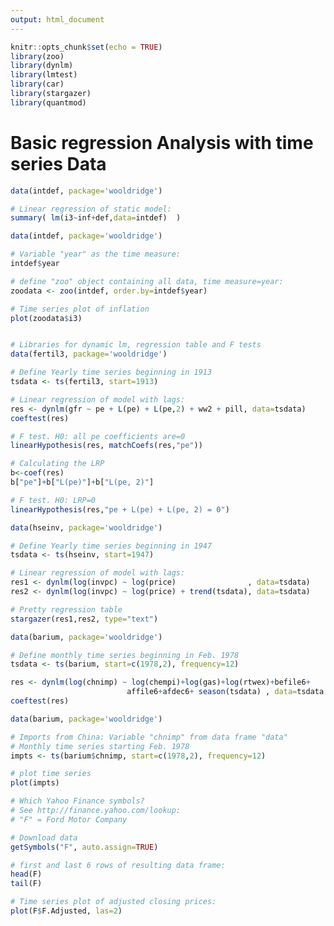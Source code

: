 ```yaml
---
output: html_document
---
```


```r
knitr::opts_chunk$set(echo = TRUE)
library(zoo)
library(dynlm)
library(lmtest)
library(car)
library(stargazer)
library(quantmod)
```

# Basic regression Analysis with time series Data

```r
data(intdef, package='wooldridge')

# Linear regression of static model:
summary( lm(i3~inf+def,data=intdef)  )
```

```r
data(intdef, package='wooldridge')

# Variable "year" as the time measure:
intdef$year

# define "zoo" object containing all data, time measure=year:
zoodata <- zoo(intdef, order.by=intdef$year)

# Time series plot of inflation
plot(zoodata$i3)
```

```r

```

```r
# Libraries for dynamic lm, regression table and F tests
data(fertil3, package='wooldridge')

# Define Yearly time series beginning in 1913
tsdata <- ts(fertil3, start=1913)

# Linear regression of model with lags:
res <- dynlm(gfr ~ pe + L(pe) + L(pe,2) + ww2 + pill, data=tsdata)
coeftest(res)

# F test. H0: all pe coefficients are=0
linearHypothesis(res, matchCoefs(res,"pe"))
```

```r
# Calculating the LRP
b<-coef(res)
b["pe"]+b["L(pe)"]+b["L(pe, 2)"]

# F test. H0: LRP=0
linearHypothesis(res,"pe + L(pe) + L(pe, 2) = 0")
```

```r
data(hseinv, package='wooldridge')

# Define Yearly time series beginning in 1947
tsdata <- ts(hseinv, start=1947)

# Linear regression of model with lags:
res1 <- dynlm(log(invpc) ~ log(price)                , data=tsdata)
res2 <- dynlm(log(invpc) ~ log(price) + trend(tsdata), data=tsdata)

# Pretty regression table
stargazer(res1,res2, type="text")

```

```r
data(barium, package='wooldridge')

# Define monthly time series beginning in Feb. 1978
tsdata <- ts(barium, start=c(1978,2), frequency=12)

res <- dynlm(log(chnimp) ~ log(chempi)+log(gas)+log(rtwex)+befile6+
                          affile6+afdec6+ season(tsdata) , data=tsdata )
coeftest(res)
```

```r
data(barium, package='wooldridge')

# Imports from China: Variable "chnimp" from data frame "data"
# Monthly time series starting Feb. 1978
impts <- ts(barium$chnimp, start=c(1978,2), frequency=12)

# plot time series
plot(impts)
```

```r
# Which Yahoo Finance symbols? 
# See http://finance.yahoo.com/lookup:
# "F" = Ford Motor Company

# Download data
getSymbols("F", auto.assign=TRUE)

# first and last 6 rows of resulting data frame:
head(F)
tail(F)

# Time series plot of adjusted closing prices:
plot(F$F.Adjusted, las=2)

```


